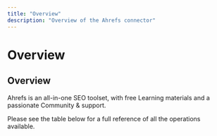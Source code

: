 ```yaml
---
title: "Overview"
description: "Overview of the Ahrefs connector"
---
```


# Overview

## Overview

Ahrefs is an all-in-one SEO toolset, with free Learning materials and a passionate Community & support.

Please see the table below for a full reference of all the operations available.
